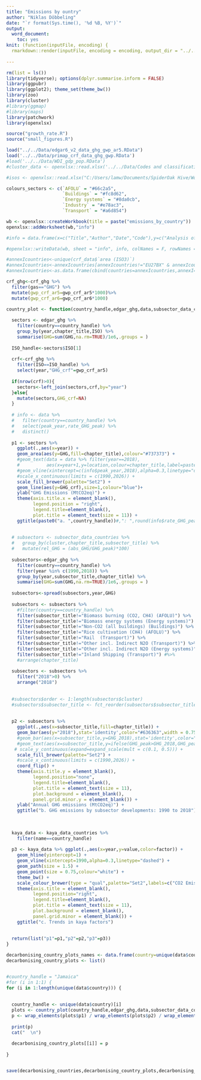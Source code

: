 ```yaml
---
title: "Emissions by ountry"
author: "Niklas Döbbeling"
date: "`r format(Sys.time(), '%d %B, %Y')`"
output: 
  word_document:
    toc: yes
knit: (function(inputFile, encoding) {
  rmarkdown::render(inputFile, encoding = encoding, output_dir = "../../Results") })
  
---
```


```r

rm(list = ls())
library(tidyverse); options(dplyr.summarise.inform = FALSE)
library(ggpubr)
library(ggplot2); theme_set(theme_bw())
library(zoo)
library(cluster)
#library(ggmap)
#library(maps)
library(patchwork)
library(openxlsx)

source("growth_rate.R")
source("small_figures.R")

load("../../Data/edgar6_v2_data_ghg_gwp_ar5.RData")
load('../../Data/primap_crf_data_ghg_gwp.RData')
#load('../../Data/WDI_gdp_pop.RData')
#cluster_data <- openxlsx::read.xlsx('../../Data/Codes and classifications/decarbonising_country_clusters.xlsx','clusters')

#isos <- openxlsx::read.xlsx("C:/Users/lamw/Documents/SpiderOak Hive/Work/Code/R/.Place names and codes/output/ISOcodes.xlsx","alternative_names")

colours_sectors <- c(`AFOLU` = "#66c2a5",
                     `Buildings` = "#fc8d62",
                     `Energy systems` = "#8da0cb",
                     `Industry` = "#e78ac3",
                     `Transport` = "#a6d854")

wb <- openxlsx::createWorkbook(title = paste("emissions_by_country"))
openxlsx::addWorksheet(wb,"info")

#info = data.frame(x=c("Title","Author","Date","Code"),y=c("Analysis of countries with sustained GHG emissions reductions","William F. Lamb (lamb@mcc-berlin.net)",paste(Sys.Date()),"https://github.com/mcc-apsis/AR6-Emissions-trends-and-drivers/blob/master/R/Analysis%20and%20figures/decarbonising_countries.Rmd"))

#openxlsx::writeData(wb, sheet = "info", info, colNames = F, rowNames = F)

#annexIcountries<-unique(crf_data$`area (ISO3)`)
#annexIcountries<-annexIcountries[annexIcountries!="EU27BX" & annexIcountries!="EU28"]
#annexIcountries<-as.data.frame(cbind(countries=annexIcountries,annexI="Annex I"))

```

```r

crf_ghg<-crf_ghg %>%
  filter(gas=="GHG") %>%
  mutate(gwp_crf_ar5=gwp_crf_ar5*1000)%>%
  mutate(gwp_crf_ar6=gwp_crf_ar6*1000)

```

```r

country_plot <- function(country_handle,edgar_ghg,data,subsector_data_countries,kaya_data_countries) {
  
  sectors <- edgar_ghg %>% 
    filter(country==country_handle) %>% 
    group_by(year,chapter_title,ISO) %>% 
    summarise(GHG=sum(GHG,na.rm=TRUE)/1e6,.groups = )
  
  ISO_handle<-sectors$ISO[1]
  
  crf<-crf_ghg %>%
    filter(ISO==ISO_handle) %>%
    select(year,"GHG_crf"=gwp_crf_ar5)
  
  if(nrow(crf)>0){
    sectors<-left_join(sectors,crf,by="year")
  }else{
    mutate(sectors,GHG_crf=NA)
  }
  
  # info <- data %>% 
  #   filter(country==country_handle) %>% 
  #   select(peak_year,rate_GHG_peak) %>% 
  #   distinct()
  
  p1 <- sectors %>% 
    ggplot(.,aes(x=year)) +
    geom_area(aes(y=GHG,fill=chapter_title),colour="#737373") +
    #geom_text(data = data %>% filter(year==2018),
    #          aes(x=year+1,y=location,colour=chapter_title,label=paste0(chapter_title," [",ifelse(rate>0,"+",""),round(rate,1),"%]")),hjust=0,) +
    #geom_vline(xintercept=c(info$peak_year,2018),alpha=0.3,linetype="dashed") +
    #scale_x_continuous(limits = c(1990,2026)) +
    scale_fill_brewer(palette="Set2") +
    geom_line(aes(y=GHG_crf),size=1,colour="blue")+
    ylab("GHG Emissions (MtCO2eq)") +
    theme(axis.title.x = element_blank(),
          legend.position = "right",
          legend.title=element_blank(),
          plot.title = element_text(size = 11)) +
    ggtitle(paste0("a. ",country_handle))#,": ",round(info$rate_GHG_peak,2),"%/yr decline since ",info$peak_year))
  
  
  # subsectors <- subsector_data_countries %>% 
  #   group_by(cluster,chapter_title,subsector_title) %>% 
  #   mutate(rel_GHG = (abs_GHG/GHG_peak)*100)
  
  subsectors<-edgar_ghg %>%
    filter(country==country_handle) %>% 
    filter(year %in% c(1990,2018)) %>%
    group_by(year,subsector_title,chapter_title) %>% 
    summarise(GHG=sum(GHG,na.rm=TRUE)/1e6,.groups = )
  
  subsectors<-spread(subsectors,year,GHG)
  
  subsectors <- subsectors %>% 
    #filter(country==country_handle) %>% 
    filter(subsector_title!="Biomass burning (CO2, CH4) (AFOLU)") %>% 
    filter(subsector_title!="Biomass energy systems (Energy systems)") %>% 
    filter(subsector_title!="Non-CO2 (all buildings) (Buildings)") %>% 
    filter(subsector_title!="Rice cultivation (CH4) (AFOLU)") %>% 
    filter(subsector_title!="Rail  (Transport)") %>% 
    filter(subsector_title!="Other incl. Indirect N2O (Transport)") %>% 
    filter(subsector_title!="Other incl. Indirect N2O (Energy systems)") %>% 
    filter(subsector_title!="Inland Shipping (Transport)") #%>% 
    #arrange(chapter_title)
  
  subsectors <- subsectors %>% 
    filter("2018">0) %>% 
    arrange("2018")
  
  
  #subsectors$order <- 1:length(subsectors$cluster)
  #subsectors$subsector_title <- fct_reorder(subsectors$subsector_title,subsectors$order)
  
  
  p2 <- subsectors %>%
    ggplot(.,aes(x=subsector_title,fill=chapter_title)) + 
    geom_bar(aes(y="2018"),stat='identity',color="#636363",width = 0.75,alpha=0.3,position = -.5) +  ####continue
    #geom_bar(aes(x=subsector_title,y=GHG_2018),stat='identity',color="#636363",width = 0.75) +
    #geom_text(aes(x=subsector_title,y=ifelse(GHG_peak>GHG_2018,GHG_peak,GHG_2018),label=paste0(ifelse(rel_GHG>0,"+",""),round(rel_GHG,1),"%")),hjust = -0.15,size=3,colour="#636363",size=3.5) +
   # scale_y_continuous(expand=expand_scale(mult = c(0.1, 0.5))) +
    scale_fill_brewer(palette="Set2") +
    #scale_x_continuous(limits = c(1990,2026)) +
    coord_flip() +
    theme(axis.title.y = element_blank(),
          legend.position="none",
          legend.title=element_blank(),
          plot.title = element_text(size = 11),
          plot.background = element_blank(),
          panel.grid.minor.y = element_blank()) +
    ylab("Annual GHG emissions (MtCO2eq)") +
    ggtitle("b. GHG emissions by subsector developments: 1990 to 2018")
  
  
  
  kaya_data <- kaya_data_countries %>% 
    filter(name==country_handle)
  
  p3 <- kaya_data %>% ggplot(.,aes(x=year,y=value,color=factor)) +
    geom_hline(yintercept=1) +
    geom_vline(xintercept=1990,alpha=0.3,linetype="dashed") +
    geom_path(size = 1.5) +
    geom_point(size = 0.75,colour="white") +
    theme_bw() +
    scale_colour_brewer(type = "qual",palette="Set2",labels=c("CO2 Emissions","CO2/Energy","Energy","Energy/GDP","GDP/Population","Population")) +
    theme(axis.title = element_blank(),
          legend.position="right",
          legend.title=element_blank(),
          plot.title = element_text(size = 11),
          plot.background = element_blank(),
          panel.grid.minor = element_blank()) +
    ggtitle("c. Trends in kaya factors")
  
  
  return(list("p1"=p1,"p2"=p2,"p3"=p3))
}

decarbonising_country_plots_names <- data.frame(country=unique(data$country),plot=NA)
decarbonising_country_plots <- list()


#country_handle = "Jamaica"
#for (i in 1:1) {
for (i in 1:length(unique(data$country))) {
  
  
  country_handle <- unique(data$country)[i]
  plots <- country_plot(country_handle,edgar_ghg,data,subsector_data_countries,kaya_data_countries) 
  p <- wrap_elements(plots$p1) / wrap_elements(plots$p2) / wrap_elements(plots$p3) +  plot_layout(heights = c(1.5,2,1.5))
  
  print(p)
  cat("  \n")
  
  decarbonising_country_plots[[i]] = p
  
}



```

``` r


save(decarbonising_countries,decarbonising_country_plots,decarbonising_country_plots_names,country_clusters,country_rates,country_rolling_rates,cluster_subsectors,file="../../Results/Plots/R plots/decarbonising_countries.RData")




```